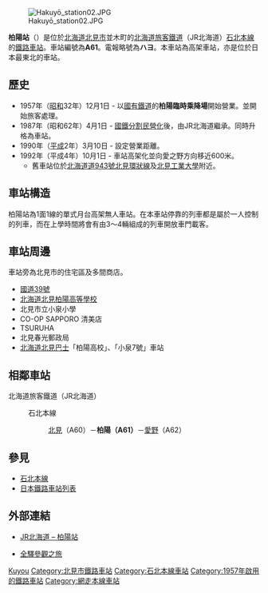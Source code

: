 {{NoteTA|1 = zh:柏陽站; zh-cn:柏阳站; zh-tw:柏陽車站; zh-hk:柏陽站; }}
{{日本車站資訊
|公司色 = #2cb431
|文字色 = 
|站名 = 柏陽站
|圖片 = Hakuyō station01.JPG
|pxl = 240px
|圖片說明 = 柏陽站（攝於2009年10月）
|日文原名 = 柏陽
|平假名 = はくよう
|羅馬拼音 = Hakuyō
|副站名 = 
|前一站 = A60 [[北見站|北見]]
|前一站距離 = 2.7
|後一站距離 = 2.2
|後一站 = [[愛野站_(北海道)|愛野]] A62
|電報略號 = ハヨ
|車站編號 = {{車站編號c|orange|A61}}
|停站路線數 = 
|所屬公司 = [[File:JR_logo_(hokkaido).svg|23px]][[北海道旅客鐵道|北海道旅客鐵道]]（JR北海道）
|所屬路線 = {{color|#f7931d|■}}[[石北本線|石北本線]]
|距離 = 183.7
|起點站 = [[新旭川車站|新旭川]]
|所在地 = [[北海道|北海道]][[北見市|北見市]]並木町
|車站構造 = 高架車站
|月台配置 = 1面1線
|啟用年月日 = 1957年（[[昭和|昭和]]32年）12月1日
|廢站年月日 = 
|乘客人數 = 
|上下車人次 = 
|統計年度 = 
|轉車 = 
|備註 = 無人車站
|全寬備註 = 
}}

[[File:Hakuyō_station02.JPG|thumb]]

'''柏陽站'''（{{jpn|j=柏陽駅|hg=はくようえき|rm=Hakuyō eki|f=y}}）是位於[[北海道|北海道]][[北見市|北見市]]並木町的[[北海道旅客鐵道|北海道旅客鐵道]]（JR北海道）[[石北本線|石北本線]]的[[鐵路車站|鐵路車站]]。車站編號為'''A61'''。電報略號為'''ハヨ'''。本車站為高架車站，亦是位於日本最東北的車站。

== 歷史 ==
* 1957年（[[昭和|昭和]]32年）12月1日 - 以[[日本國有鐵道|國有鐵道]]的'''柏陽臨時乘降場'''開始營業。並開始旅客處理。
* 1987年（昭和62年）4月1日 - [[國鐵分割民營化|國鐵分割民營化]]後，由JR北海道繼承。同時升格為車站。
* 1990年（[[平成|平成]]2年）3月10日 - 設定營業距離。
* 1992年（平成4年）10月1日 - 車站高架化並向愛之野方向移近600米。
** 舊車站位於[[北海道道943號北見環狀線|北海道道943號北見環狀線]]及[[北見工業大學|北見工業大學]]附近。

== 車站構造 ==
柏陽站為1面1線的單式月台高架無人車站。在本車站停靠的列車都是屬於一人控制的列車，而在上學時間將會有由3～4輛組成的列車開放車門載客。

== 車站周邊 ==
車站旁為北見市的住宅區及多間商店。
* [[國道39號|國道39號]]
* [[北海道北見柏陽高等學校|北海道北見柏陽高等學校]]
* 北見市立小泉小學
* CO-OP SAPPORO 清美店
* TSURUHA
* 北見春光郵政局
* [[北海道北見巴士|北海道北見巴士]]「柏陽高校」、「小泉7號」車站

== 相鄰車站 ==
; 北海道旅客鐵道（JR北海道）
: {{color|#f7931d|■}}石北本線
:: [[北見站|北見]]（A60）－'''柏陽（A61）'''－[[愛野站|愛野]]（A62）

== 參見 ==
* [[石北本線|石北本線]]
* [[日本鐵路車站列表|日本鐵路車站列表]]

== 外部連結 ==
* {{ja}}[http://www.jrhokkaido.co.jp/network/station/station.html#4542 JR北海道 – 柏陽站] {{Wayback|url=http://www.jrhokkaido.co.jp/network/station/station.html#4542 |date=20190202042725 }}
* {{ja}}[http://www.tsuchibuta.com/jr-hokkaido/sekihokuline/33hakuyou/33hakuyou.htm 全驛參觀之旅] {{Wayback|url=http://www.tsuchibuta.com/jr-hokkaido/sekihokuline/33hakuyou/33hakuyou.htm |date=20160304211230 }}

{{石北本線}}

{{Commonscat|Hakuyō Station}}
{{DEFAULTSORT:Hakuyo}}
[[Category:日本鐵路車站_Ha|Kuyou]]
[[Category:北見市鐵路車站|Category:北見市鐵路車站]]
[[Category:石北本線車站|Category:石北本線車站]]
[[Category:1957年啟用的鐵路車站|Category:1957年啟用的鐵路車站]]
[[Category:網走本線車站|Category:網走本線車站]]